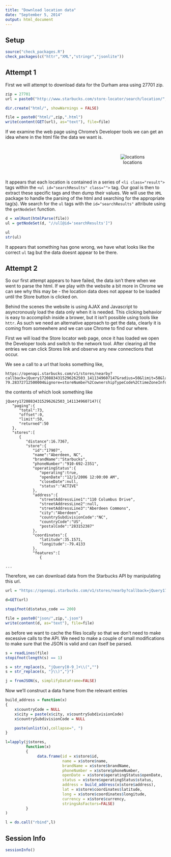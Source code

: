 ```yaml
---
title: "Download location data"
date: "September 5, 2014"
output: html_document
---
```


## Setup

```r
source("check_packages.R")
check_packages(c("httr","XML","stringr","jsonlite"))
```

## Attempt 1

First we will attempt to download data for the Durham area using 27701 zip.

```r
zip = 27701
url = paste0("http://www.starbucks.com/store-locator/search/location/",zip)

dir.create("html/", showWarnings = FALSE)

file = paste0("html/",zip,".html")
write(content(GET(url), as="text"), file=file)
```

If we examine the web page using Chrome's Developer tools we can get an idea where in the html file the data we want is.

<br/>
<div style="text-align:center; width:800px">
![locations](imgs/locs.png)
</div>
<br/>

It appears that each location is contained in a series of `<li class="result">` tags within the `<ul id="searchResults" class="">` tag. Our goal is then to extract these specific tags and then dump their values. We will use the `XML` package to handle the parsing of the html and searching for the appropriate tag(s). We search for the `ul` tags with the `id="searchResults"` attribute using the `getNodeSet` function. 

```r
d = xmlRoot(htmlParse(file))
ul = getNodeSet(d, "//ul[@id='searchResults']")
```

```r
ul
str(ul)
```

It appears that something has gone wrong, we have what looks like the correct `ul` tag but the data doesnt appear to be there.


## Attempt 2

So our first attempt appears to have failed, the data isn't there when we went to parse the html. If we play with the website a bit more in Chrome we can see why this may be - the location data does not appear to be loaded until the Store button is clicked on.

Behind the scenes the website is using AJAX and Javascript to asyncronously load the data only when it is needed. This clicking behavior is easy to accomplish inside a brower, but it isn't possible using tools like `httr`. As such we need an alternative approach to get the data, clearly it is coming from somewhere and we can use Chrome to find our where.

First we will load the Store locator web page, once it has loaded we open the Developer tools and switch to the network tool. After clearing all the entries we can click Stores link and observe any new connections that occur.

We see a call to a url that looks something like,

```
https://openapi.starbucks.com/v1/stores/nearby?callback=jQuery17208834315296262503_1411349607147&radius=50&limit=50&latLng=35.37538467194457%2C-79.28372712500004&ignore=storeNumber%2CownershipTypeCode%2CtimeZoneInfo%2CextendedHours%2ChoursNext7Days&brandCodes=SBUX&access_token=3mrq93gq8m8347stk5ck99a9&_=1411349885653
```

the contents of which look something like

```
jQuery17208834315296262503_1411349607147({  
   "paging":{  
      "total":73,
      "offset":0,
      "limit":50,
      "returned":50
   },
   "stores":[  
      {  
         "distance":16.7367,
         "store":{  
            "id":"17907",
            "name":"Aberdeen, NC",
            "brandName":"Starbucks",
            "phoneNumber":"910-692-2351",
            "operatingStatus":{  
               "operating":true,
               "openDate":"12/1/2006 12:00:00 AM",
               "closeDate":null,
               "status":"ACTIVE"
            },
            "address":{  
               "streetAddressLine1":"110 Columbus Drive",
               "streetAddressLine2":null,
               "streetAddressLine3":"Aberdeen Commons",
               "city":"Aberdeen",
               "countrySubdivisionCode":"NC",
               "countryCode":"US",
               "postalCode":"283152387"
            },
            "coordinates":{  
               "latitude":35.1571,
               "longitude":-79.4133
            },
            "features":[  
               {

...
```

Therefore, we can download data from the Starbucks API by manipulating this url.

```r
url = "https://openapi.starbucks.com/v1/stores/nearby?callback=jQuery17205138783170841634_1411418054835&radius=50&limit=50&latLng=35.9981205%2C-78.89204440000003&ignore=storeNumber%2CownershipTypeCode%2CtimeZoneInfo%2CextendedHours%2ChoursNext7Days&brandCodes=SBUX&access_token=ga3tyvj9bgmkyuezazw2cwzk&_=1411418073026"

d=GET(url)

stopifnot(d$status_code == 200)

file = paste0("json/",zip,".json")
write(content(d, as="text"), file=file)
```

as before we want to cache the files locally so that we don't need to make excessive calls to the API. We need to make a couple of small modifications to make sure that the JSON is valid and can itself be parsed.

```r
s = readLines(file)
stopifnot(length(s) == 1)

s = str_replace(s, "jQuery[0-9_]+\\(","")
s = str_replace(s, "}\\)","}")  

j = fromJSON(s, simplifyDataFrame=FALSE)
```

Now we'll construct a data frame from the relevant entries

```r
build_address = function(x)
{
    x$countryCode = NULL
    x$city = paste(x$city, x$countrySubdivisionCode)
    x$countrySubdivisionCode = NULL

    paste(unlist(x),collapse=", ")
}

l=lapply(j$stores, 
         function(x)
         {
              data.frame(id = x$store$id,
                         name = x$store$name,
                         brandName = x$store$brandName,
                         phoneNumber = x$store$phoneNumber,
                         openDate = x$store$operatingStatus$openDate,
                         status = x$store$operatingStatus$status,
                         address = build_address(x$store$address),
                         lat = x$store$coordinates$latitude,
                         long = x$store$coordinates$longitude,
                         currency = x$store$currency,
                         stringsAsFactors=FALSE)
         }
)

l = do.call("rbind",l)
```


## Session Info

```r
sessionInfo()
```